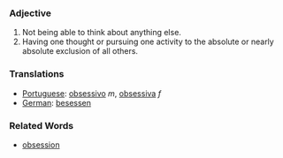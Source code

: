 ===Adjective===

#Not being able to think about anything else.
#Having one thought or pursuing one activity to the absolute or nearly absolute exclusion of all others.

===Translations===
*[[Portuguese]]: [[obsessivo]] ''m'', [[obsessiva]] ''f''
*[[German]]: [[besessen]]

===Related Words===
*[[obsession]]